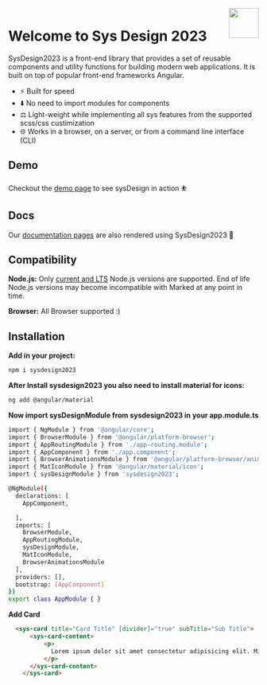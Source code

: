 
<Meta title="Example/Introduction" />

<style>
  {`
    .subheading {
      --mediumdark: '#999999';
      font-weight: 700;
      font-size: 13px;
      color: #999;
      letter-spacing: 6px;
      line-height: 24px;
      text-transform: uppercase;
      margin-bottom: 12px;
      margin-top: 40px;
    }

    .link-list {
      display: grid;
      grid-template-columns: 1fr;
      grid-template-rows: 1fr 1fr;
      row-gap: 10px;
    }

    @media (min-width: 620px) {
      .link-list {
        row-gap: 20px;
        column-gap: 20px;
        grid-template-columns: 1fr 1fr;
      }
    }

    @media all and (-ms-high-contrast:none) {
    .link-list {
        display: -ms-grid;
        -ms-grid-columns: 1fr 1fr;
        -ms-grid-rows: 1fr 1fr;
      }
    }

    .link-item {
      display: block;
      padding: 20px;
      border: 1px solid #00000010;
      border-radius: 5px;
      transition: background 150ms ease-out, border 150ms ease-out, transform 150ms ease-out;
      color: #333333;
      display: flex;
      align-items: flex-start;
    }

    .link-item:hover {
      border-color: #1EA7FD50;
      transform: translate3d(0, -3px, 0);
      box-shadow: rgba(0, 0, 0, 0.08) 0 3px 10px 0;
    }

    .link-item:active {
      border-color: #1EA7FD;
      transform: translate3d(0, 0, 0);
    }

    .link-item strong {
      font-weight: 700;
      display: block;
      margin-bottom: 2px;
    }

    .link-item img {
      height: 40px;
      width: 40px;
      margin-right: 15px;
      flex: none;
    }

    .link-item span,
    .link-item p {
      margin: 0;
      font-size: 14px;
      line-height: 20px;
    }

    .tip {
      display: inline-block;
      border-radius: 1em;
      font-size: 11px;
      line-height: 12px;
      font-weight: 700;
      background: #E7FDD8;
      color: #66BF3C;
      padding: 4px 12px;
      margin-right: 10px;
      vertical-align: top;
    }

    .tip-wrapper {
      font-size: 13px;
      line-height: 20px;
      margin-top: 40px;
      margin-bottom: 40px;
    }

    .tip-wrapper code {
      font-size: 12px;
      display: inline-block;
    }
  `}
</style>


<a href="https://programmingashram.github.io/sys-lib/?path=/docs/example-introduction--docs">
  <img width="60px" height="60px" src="https://www.npmjs.com/npm-avatar/eyJhbGciOiJIUzI1NiIsInR5cCI6IkpXVCJ9.eyJhdmF0YXJVUkwiOiJodHRwczovL3MuZ3JhdmF0YXIuY29tL2F2YXRhci85ZTczNzEwN2YxMmNjOTgwNWQ4ZmYzNTIwMjNhMTQ0Nz9zaXplPTQ5NiZkZWZhdWx0PXJldHJvIn0.ny7boq-PD5nvRT68fo3aEoNlsUIhOUWtm8__9YQhghk" align="right" />
</a>

# Welcome to Sys Design 2023

SysDesign2023 is a front-end library that provides a set of reusable components and utility functions for building modern web applications. It is built on top of popular front-end frameworks  Angular.

- ⚡ Built for speed
- ⬇️ No need to import modules for components
- ⚖️ Light-weight while implementing all sys features from the supported scss/css custimization
- 🌐 Works in a browser, on a server, or from a command line interface (CLI)



## Demo

Checkout the [demo page](https://programmingashram.github.io/sysDesign-Sample/) to see sysDesign in action ⛹️

## Docs

Our [documentation pages](https://programmingashram.github.io/sys-lib/) are also rendered using SysDesign2023 💯


## Compatibility

**Node.js:** Only [current and LTS](https://nodejs.org/en/about/releases/) Node.js versions are supported. End of life Node.js versions may become incompatible with Marked at any point in time.

**Browser:** All Browser supported :)

## Installation

**Add in your project:**

```sh
npm i sysdesign2023
```

**After Install sysdesign2023 you also need to install material for icons:**

```sh
ng add @angular/material
```

**Now import sysDesignModule from sysdesign2023 in your app.module.ts**

```sh
import { NgModule } from '@angular/core';
import { BrowserModule } from '@angular/platform-browser';
import { AppRoutingModule } from './app-routing.module';
import { AppComponent } from './app.component';
import { BrowserAnimationsModule } from '@angular/platform-browser/animations';
import { MatIconModule } from '@angular/material/icon';
import { sysDesignModule } from 'sysdesign2023';

@NgModule({
  declarations: [
    AppComponent,

  ],
  imports: [
    BrowserModule,
    AppRoutingModule,
    sysDesignModule,
    MatIconModule,
    BrowserAnimationsModule
  ],
  providers: [],
  bootstrap: [AppComponent]
})
export class AppModule { }

```


**Add Card**

```html
  <sys-card title="Card Title" [divider]="true" subTitle="Sub Title">
      <sys-card-content>
          <p>
            Lorem ipsum dolor sit amet consectetur adipisicing elit. Minus facere     deserunt, similique alias voluptatem a incidunt consectetur tenetur sequi<br> soluta blanditiis esse eius, obcaecati quod aspernatur, praesentium magnam cumque sit.
          </p>
      </sys-card-content>
    </sys-card>
```

